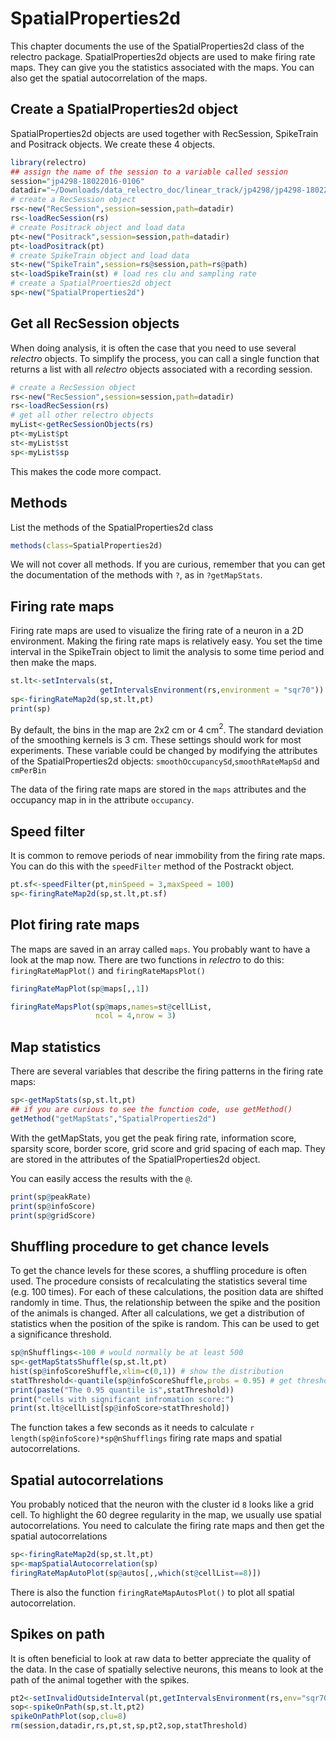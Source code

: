 # SpatialProperties2d

This chapter documents the use of the SpatialProperties2d class of the relectro package. 
SpatialProperties2d objects are used to make firing rate maps. 
They can give you the statistics associated with the maps. 
You can also get the spatial autocorrelation of the maps.

## Create a SpatialProperties2d object

SpatialProperties2d objects are used together with RecSession, SpikeTrain and Positrack objects.
We create these 4 objects.

```r
library(relectro)
## assign the name of the session to a variable called session
session="jp4298-18022016-0106"
datadir="~/Downloads/data_relectro_doc/linear_track/jp4298/jp4298-18022016-0106"
# create a RecSession object
rs<-new("RecSession",session=session,path=datadir)
rs<-loadRecSession(rs)
# create Positrack object and load data
pt<-new("Positrack",session=session,path=datadir)
pt<-loadPositrack(pt)
# create SpikeTrain object and load data
st<-new("SpikeTrain",session=rs@session,path=rs@path)
st<-loadSpikeTrain(st) # load res clu and sampling rate
# create a SpatialProerties2d object
sp<-new("SpatialProperties2d")
```

## Get all RecSession objects
When doing analysis, it is often the case that you need to use several *relectro* objects.
To simplify the process, you can call a single function that returns a list with all *relectro* objects associated with a recording session.

```R
# create a RecSession object
rs<-new("RecSession",session=session,path=datadir)
rs<-loadRecSession(rs)
# get all other relectro objects
myList<-getRecSessionObjects(rs)
pt<-myList$pt
st<-myList$st
sp<-myList$sp
```

This makes the code more compact.

## Methods
List the methods of the SpatialProperties2d class
```R
methods(class=SpatialProperties2d)
```

We will not cover all methods. If you are curious, remember that you can get the documentation of the methods with `?`, as in `?getMapStats`.

## Firing rate maps

Firing rate maps are used to visualize the firing rate of a neuron in a 2D environment. Making the firing rate maps is relatively easy. You set the time interval in the SpikeTrain object to limit the analysis to some time period and then make the maps. 
```R
st.lt<-setIntervals(st,
                    getIntervalsEnvironment(rs,environment = "sqr70"))
sp<-firingRateMap2d(sp,st.lt,pt)
print(sp)
```

By default, the bins in the map are 2x2 cm or 4 cm$^2$. The standard deviation of the smoothing kernels is 3 cm. These settings should work for most experiments. These variable could be changed by modifying the attributes of the SpatialProperties2d objects: `smoothOccupancySd`,`smoothRateMapSd` and `cmPerBin`

The data of the firing rate maps are stored in the `maps` attributes and the occupancy map in in the attribute `occupancy`.

## Speed filter

It is common to remove periods of near immobility from the firing rate maps. You can do this with the `speedFilter` method of the Postrackt object.
```R
pt.sf<-speedFilter(pt,minSpeed = 3,maxSpeed = 100)
sp<-firingRateMap2d(sp,st.lt,pt.sf)
```



## Plot firing rate maps

The maps are saved in an array called `maps`. You probably want to have a look at the map now.
There are two functions in *relectro* to do this: `firingRateMapPlot()` and `firingRateMapsPlot()`
```R
firingRateMapPlot(sp@maps[,,1])
```
```R
firingRateMapsPlot(sp@maps,names=st@cellList,
                   ncol = 4,nrow = 3)
```

## Map statistics

There are several variables that describe the firing patterns in the firing rate maps: 

```R
sp<-getMapStats(sp,st.lt,pt)
## if you are curious to see the function code, use getMethod()
getMethod("getMapStats","SpatialProperties2d")
```

With the getMapStats, you get the peak firing rate, information score, sparsity score, border score, grid score and grid spacing of each map. They are stored in the attributes of the SpatialProperties2d object.

You can easily access the results with the `@`.

```R
print(sp@peakRate)
print(sp@infoScore)
print(sp@gridScore)
```


## Shuffling procedure to get chance levels

To get the chance levels for these scores, a shuffling procedure is often used. 
The procedure consists of recalculating the statistics several time (e.g. 100 times). 
For each of these calculations, the position data are shifted randomly in time. 
Thus, the relationship between the spike and the position of the animals is changed.
After all calculations, we get a distribution of statistics when the position of the spike is random.
This can be used to get a significance threshold. 

```R
sp@nShufflings<-100 # would normally be at least 500
sp<-getMapStatsShuffle(sp,st.lt,pt)
hist(sp@infoScoreShuffle,xlim=c(0,1)) # show the distribution
statThreshold<-quantile(sp@infoScoreShuffle,probs = 0.95) # get threshold
print(paste("The 0.95 quantile is",statThreshold))
print("cells with significant infromation score:")
print(st.lt@cellList[sp@infoScore>statThreshold])
```

The function takes a few seconds as it needs to calculate `r length(sp@infoScore)*sp@nShufflings` firing rate maps and spatial autocorrelations.

## Spatial autocorrelations

You probably noticed that the neuron with the cluster id `8` looks like a grid cell.
To highlight the 60 degree regularity in the map, we usually use spatial autocorrelations.
You need to calculate the firing rate maps and then get the spatial autocorrelations

```R
sp<-firingRateMap2d(sp,st.lt,pt)
sp<-mapSpatialAutocorrelation(sp)
firingRateMapAutoPlot(sp@autos[,,which(st@cellList==8)])
```

There is also the function `firingRateMapAutosPlot()` to plot all spatial autocorrelation.

## Spikes on path

It is often beneficial to look at raw data to better appreciate the quality of the data. 
In the case of spatially selective neurons, this means to look at the path of the animal together with the spikes.

```R
pt2<-setInvalidOutsideInterval(pt,getIntervalsEnvironment(rs,env="sqr70"))
sop<-spikeOnPath(sp,st.lt,pt2)
spikeOnPathPlot(sop,clu=8)
rm(session,datadir,rs,pt,st,sp,pt2,sop,statThreshold)
```

